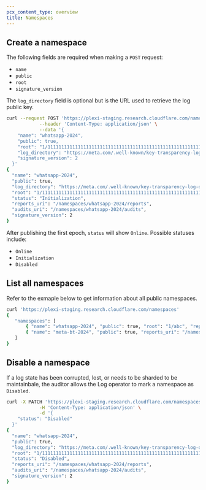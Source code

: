 ```yaml
---
pcx_content_type: overview
title: Namespaces
---
```


## Create a namespace

The following fields are required when making a `POST` request:

- `name`
- `public`
- `root`
- `signature_version`

The `log_directory` field is optional but is the URL used to retrieve the log public key.

```sh
curl --request POST 'https://plexi-staging.research.cloudflare.com/namespaces' \
        	--header 'Content-Type: application/json' \
        	--data '{
 	"name": "whatsapp-2024",
 	"public": true,
 	"root": "1/1111111111111111111111111111111111111111111111111111111111111111",
 	"log_directory": "https://meta.com/.well-known/key-transparency-log-directory",
	"signature_version": 2
  }'
{
  "name": "whatsapp-2024",
  "public": true,
  "log_directory": "https://meta.com/.well-known/key-transparency-log-directory",
  "root": "1/1111111111111111111111111111111111111111111111111111111111111111",
  "status": "Initialization",
  "reports_uri": "/namespaces/whatsapp-2024/reports",
  "audits_uri": "/namespaces/whatsapp-2024/audits",
  "signature_version": 2
}
```

After publishing the first epoch, `status` will show `Online`. Possible statuses include:
- `Online`
- `Initialization`
- `Disabled`

## List all namespaces

Refer to the exmaple below to get information about all public namespaces.

```sh
curl 'https://plexi-staging.research.cloudflare.com/namespaces'
{
   "namespaces": [
       { "name": "whatsapp-2024", "public": true, "root": "1/abc", "reports_uri": "/namespaces//whatsapp-2024/reports", "audits_uri": "/namespaces/whatsapp-2024/audits", "log_directory": "https://meta.com/.well-known/key-transparency-log-directory", "status": "online" },
       { "name": "meta-bt-2024", "public": true, "reports_uri": "/namespaces/meta-bt-2024/reports", "audits_uri": "/namespaces/meta-bt-2024/audits", "status": "initialization" }
   ]
}
```

## Disable a namespace

If a log state has been corrupted, lost, or needs to be sharded to be maintainbale, the auditor allows the Log operator to mark a namespace as `Disabled`.


```sh
curl -X PATCH 'https://plexi-staging.research.cloudflare.com/namespaces/{namespace}' \
        	-H 'Content-Type: application/json' \
        	-d '{
 	"status": "Disabled"
  }'
{
  "name": "whatsapp-2024",
  "public": true,
  "log_directory": "https://meta.com/.well-known/key-transparency-log-directory",
  "root": "1/1111111111111111111111111111111111111111111111111111111111111111",
  "status": "Disabled",
  "reports_uri": "/namespaces/whatsapp-2024/reports",
  "audits_uri": "/namespaces/whatsapp-2024/audits",
  "signature_version": 2
}
```